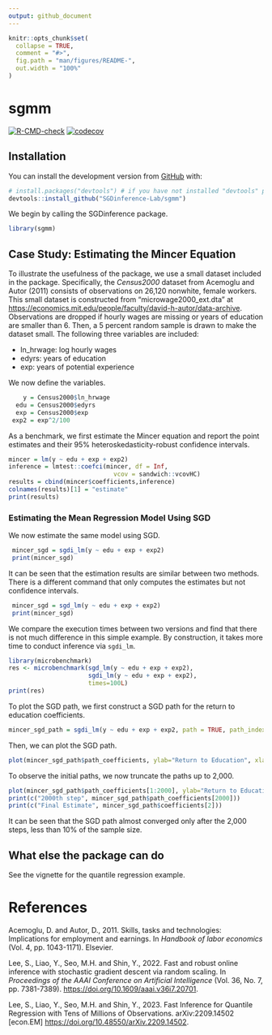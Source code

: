 ```yaml
---
output: github_document
---
```


<!-- README.md is generated from README.Rmd. Please edit that file -->

```r
knitr::opts_chunk$set(
  collapse = TRUE,
  comment = "#>",
  fig.path = "man/figures/README-",
  out.width = "100%"
)
```

# sgmm

<!-- badges: start -->
[![R-CMD-check](https://github.com/SGDinference-Lab/SGDinference/workflows/R-CMD-check/badge.svg)](https://github.com/SGDinference-Lab/SGDinference/actions)
[![codecov](https://codecov.io/gh/SGDinference-Lab/SGDinference/branch/master/graph/badge.svg?token=YTBY15IXEP)](https://app.codecov.io/gh/SGDinference-Lab/SGDinference)
<!-- badges: end -->

<!-- Gentle introduction TO BE ADDED 
__SGDinference__ is an R package that provides estimation and inference methods for large-scale mean and quantile regression models via stochastic (sub-)gradient descent (S-subGD) algorithms. The inference procedure handles cross-sectional data sequentially: 

  (i) updating the parameter estimate with each incoming "new observation", 
  (ii) aggregating it as a Polyak-Ruppert average, and 
  (iii) computing an asymptotically pivotal statistic for inference through random scaling.

The methodology used in the SGDinference package is described in detail in the following papers:

- Lee, S., Liao, Y., Seo, M.H. and Shin, Y., 2022. Fast and robust online inference with stochastic gradient descent via random scaling. In _Proceedings of the AAAI Conference on Artificial Intelligence_ (Vol. 36, No. 7, pp. 7381-7389).
<https://doi.org/10.1609/aaai.v36i7.20701>.

- Lee, S., Liao, Y., Seo, M.H. and Shin, Y., 2023. Fast Inference for Quantile Regression with Tens of Millions of Observations. 	arXiv:2209.14502 [econ.EM] <https://doi.org/10.48550/arXiv.2209.14502>.
-->

## Installation

You can install the development version from  [GitHub](https://github.com/) with:

``` r
# install.packages("devtools") # if you have not installed "devtools" package
devtools::install_github("SGDinference-Lab/sgmm")
```

We begin by calling the SGDinference package.

```r
library(sgmm)
```


## Case Study: Estimating the Mincer Equation

To illustrate the usefulness of the package, we use a small dataset included in the package.
Specifically, the _Census2000_ dataset from Acemoglu and Autor (2011) consists of observations on 26,120 nonwhite, female workers. This small dataset is constructed from "microwage2000_ext.dta" at 
<https://economics.mit.edu/people/faculty/david-h-autor/data-archive>.
Observations are dropped if hourly wages are missing or years of education are smaller than 6.
Then, a 5 percent random sample is drawn to make the dataset small.
The following three variables are included:

- ln_hrwage: log hourly wages
- edyrs: years of education
- exp: years of potential experience

We now define the variables.

```r
    y = Census2000$ln_hrwage 
  edu = Census2000$edyrs
  exp = Census2000$exp
 exp2 = exp^2/100
```

As a benchmark, we first estimate the Mincer equation and report the point estimates and their 95% heteroskedasticity-robust confidence intervals.

```r
mincer = lm(y ~ edu + exp + exp2)
inference = lmtest::coefci(mincer, df = Inf,
                             vcov = sandwich::vcovHC)
results = cbind(mincer$coefficients,inference)
colnames(results)[1] = "estimate"
print(results)
```


### Estimating the Mean Regression Model Using SGD

We now estimate the same model using SGD. 

```r
 mincer_sgd = sgdi_lm(y ~ edu + exp + exp2)
 print(mincer_sgd)
```
It can be seen that the estimation results are similar between two methods. 
There is a different command that only computes the estimates but not confidence intervals.

```r
 mincer_sgd = sgd_lm(y ~ edu + exp + exp2)
 print(mincer_sgd)
```

We compare the execution times between two versions and find that there is not much difference in this simple example. By construction, it takes more time to conduct inference via `sgdi_lm`.

```r
library(microbenchmark)
res <- microbenchmark(sgd_lm(y ~ edu + exp + exp2),
                      sgdi_lm(y ~ edu + exp + exp2),
                      times=100L)
print(res)
```
To plot the SGD path, we first construct a SGD path for the return to education coefficients.
```r
mincer_sgd_path = sgdi_lm(y ~ edu + exp + exp2, path = TRUE, path_index = 2)
```

Then, we can plot the SGD path.

```r
plot(mincer_sgd_path$path_coefficients, ylab="Return to Education", xlab="Steps", type="l") 
```

To observe the initial paths, we now truncate the paths up to 2,000.

```r
plot(mincer_sgd_path$path_coefficients[1:2000], ylab="Return to Education", xlab="Steps", type="l")
print(c("2000th step", mincer_sgd_path$path_coefficients[2000]))
print(c("Final Estimate", mincer_sgd_path$coefficients[2]))
```

It can be seen that the SGD path almost converged only after the 2,000 steps, less than 10% of the sample size. 

## What else the package can do

See the vignette for the quantile regression example. 

# References

Acemoglu, D. and Autor, D., 2011. Skills, tasks and technologies: Implications for employment and earnings. In _Handbook of labor economics_ (Vol. 4, pp. 1043-1171). Elsevier.

Lee, S., Liao, Y., Seo, M.H. and Shin, Y., 2022. Fast and robust online inference with stochastic gradient descent via random scaling. In _Proceedings of the AAAI Conference on Artificial Intelligence_ (Vol. 36, No. 7, pp. 7381-7389).
<https://doi.org/10.1609/aaai.v36i7.20701>.

Lee, S., Liao, Y., Seo, M.H. and Shin, Y., 2023. Fast Inference for Quantile Regression with Tens of Millions of Observations. 	arXiv:2209.14502 [econ.EM] <https://doi.org/10.48550/arXiv.2209.14502>.